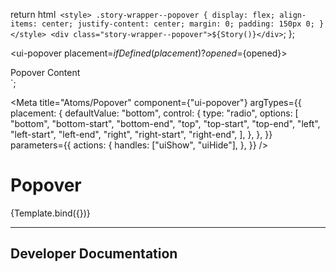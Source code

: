 
  return html` <style>
      .story-wrapper--popover {
        display: flex;
        align-items: center;
        justify-content: center;
        margin: 0;
        padding: 150px 0;
      }
    </style>
    <div class="story-wrapper--popover">${Story()}</div>`;
};

  <ui-popover placement=${ifDefined(placement)} ?opened=${opened}>
    <div slot="overlay">Popover Content</div>
    <ui-button><ui-icon name="caret-right"></ui-icon></ui-button>
  </ui-popover>
`;

<Meta
  title="Atoms/Popover"
  component={"ui-popover"}
  argTypes={{
    placement: {
      defaultValue: "bottom",
      control: {
        type: "radio",
        options: [
          "bottom",
          "bottom-start",
          "bottom-end",
          "top",
          "top-start",
          "top-end",
          "left",
          "left-start",
          "left-end",
          "right",
          "right-start",
          "right-end",
        ],
      },
    },
  }}
  parameters={{
    actions: {
      handles: ["uiShow", "uiHide"],
    },
  }}
/>

# Popover

<Canvas>
  <Story
    name="Popover"
    inline={false}
    height={360}
    parameters={{ layout: "fullscreen" }}
    args={{
      placement: "top-start",
    }}
    decorators={[storyWrapper]}
  >
    {Template.bind({})}
  </Story>
</Canvas>

---

## Developer Documentation

<ArgsTable />
